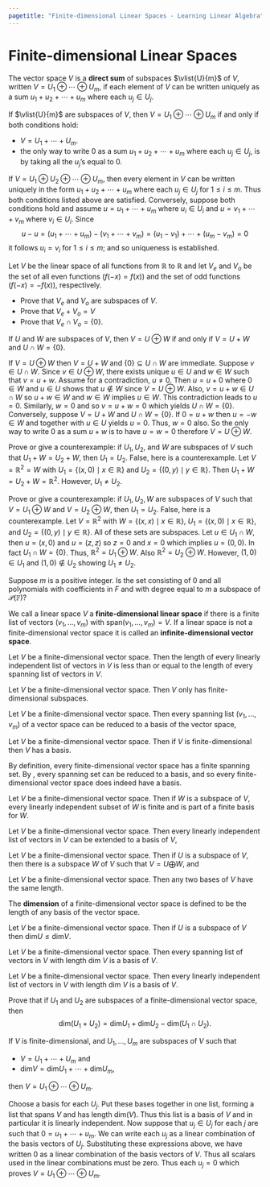 ```yaml
---
pagetitle: "Finite-dimensional Linear Spaces - Learning Linear Algebra"
---
```

# Finite-dimensional Linear Spaces

::: {#def- } 
The vector space $V$ is a \index{direct sum} **direct sum** of subspaces $\vlist{U}{m}$ of $V$, written 
$V=U_{1} \oplus  \cdots \oplus U_{m}$, if each element of $V$ can be written uniquely as a sum $u_1 + u_2+\cdots + u_m$ where each $u_j\in U_j$.
::: 

::: {#lem- } 
If $\vlist{U}{m}$ are subspaces of $V$, then $V=U_{1} \oplus \cdots \oplus U_{m}$ if and only if both conditions hold:
 
- $V=U_{1} + \cdots + U_{m}$.
- the only way to write $0$ as a sum  $u_{1} + u_{2}+\cdots+ u_{m}$ where each  $u_{j} \in U_{j}$, is by taking all the $u_{j}$'s equal to $0$.
 
:::  

::: {.proof } 
If $V=U_{1} \oplus U_2 \oplus \cdots \oplus U_{m}$, then every element in $V$ can be written uniquely in the form $u_1+ u_2+\cdots +u_m$ where each $u_j\in U_j$ for $1\leq i \leq m$. 
Thus both conditions listed above are satisfied. 
Conversely, suppose both conditions hold and assume $u=u_1  + \cdots +u_m$ where 
$u_i \in U_i$ and $u=v_1  + \cdots + v_m$ where $v_i\in U_i$. 
Since 
$$
u-u=(u_1 + \cdots +u_m)-(v_1 + \cdots +v_m)=(u_1-v_1)+\cdots +(u_m-v_m)=0
$$ 
it follows $u_i=v_i$ for $1\leq i \leq m$; and so uniqueness is established.
::: 

::: {#exm- } 
Let $V$ be the linear space of all functions from $\mathbb{R}$ to $\mathbb{R}$ and let $V_e$ and $V_o$ be the set of all even functions ($f(-x)=f(x)$) and the set of odd functions ($f(-x)=-f(x)$), respectively. 

- Prove that $V_e$ and $V_o$ are subspaces of $V$.
- Prove that $V_e+V_o=V$
- Prove that $V_e\cap V_o=\{0\}$.
::: 

::: {#lem- } 
If $U$ and $W$ are subspaces of $V$, then $V=U \oplus W$ if and only if $V=U+W$ and $U \cap W= \{0\}$.
:::  

::: {.proof } 
If  $V=U \oplus W$ then $V=U+W$ and $\{0\} \subseteq U\cap W$ are immediate. Suppose $v\in U \cap W$. Since $v\in U \oplus W$, there exists unique $u\in U$ and $w\in W$ such that $v=u+w$. Assume for a contradiction, $u\not = 0$. Then $u=u+0$ where $0\in W$ and $u \in U$ shows that $u\not \in W$ since $V=U\oplus W$. Also, $v=u+w\in U\cap W$ so $u+w\in W$ and $w\in W$ implies $u\in W$. This contradiction leads to $u=0$. Similarly, $w=0$ and so $v=u+w=0$ which yields $U \cap W= \{0\}$. Conversely, suppose $V=U+W$ and $U \cap W= \{0\}$. If $0=u+w$ then $u=-w\in W$ and together with $u\in U$ yields $u=0$. Thus, $w=0$ also. So the only way to write 0 as a sum $u+w$ is to have $u=w=0$ therefore  $V=U \oplus W$.
::: 

::: {#exm- } 
Prove or give a counterexample: if $U_1, U_2$, and $W$ are subspaces of $V$ such that $U_1 +W=U_2+W$, then $U_1=U_2$. 
False, here is a counterexample. Let $V=\mathbb{R}^2=W$ with $U_1=\{(x,0) \mid x \in \mathbb{R}\}$ and $U_2=\{(0,y) \mid y\in \mathbb{R}\}$. Then $U_1+W=U_2+W=\mathbb{R}^2$. However, $U_1\neq U_2$.

::: 

::: {#exm- } 
Prove or give a counterexample: if $U_1, U_2, W$ are subspaces of $V$ such that $V=U_1 \oplus W$ and $V=U_2 \oplus W$, then $U_1=U_2$.
False, here is a counterexample.  Let $V=\mathbb{R}^2$ with $W=\{(x,x) \mid x\in \mathbb{R}\}$, $U_1=\{(x,0) \mid x \in \mathbb{R}\}$, and $U_2=\{(0,y) \mid y\in \mathbb{R}\}$. All of these sets are subspaces. Let $u\in U_1\cap W$, then $u=(x,0)$ and $u=(z,z)$ so $z=0$ and $x=0$ which implies $u=(0,0)$. In fact $U_1\cap W=\{0\}$. Thus, $\mathbb{R}^2=U_1\oplus W$. Also $\mathbb{R}^2=U_2\oplus W$. However, $(1,0)\in U_1$ and $(1,0)\not \in U_2$ showing $U_1\neq U_2$.

::: 

::: {#exm- } 
Suppose $m$ is a positive integer. Is the set consisting of 0 and all polynomials with coefficients in $F$ and with degree equal to $m$ a subspace of $\mathcal{P}(\mathbb{F})$?
::: 

::: {#def- } 
We call a linear space $V$ a \index{finite-dimensional linear space} **finite-dimensional linear space** if there is a finite list of vectors $(v_1, \ldots, v_m)$ with $\text{span}(v_1, \ldots, v_m)=V.$ If a linear space is not a finite-dimensional vector space it is called an \index{infinite-dimensional vector space} **infinite-dimensional vector space**.
::: 

::: {#lem- } 
\label{Linearly Independent List of Vectors}
Let $V$ be a finite-dimensional vector space. Then
the length of every linearly independent list of vectors in $V$ is less than or equal to the length of every spanning list of vectors in $V$.
:::  

::: {.proof } 
::: 

::: {#lem- } 
Let $V$ be a finite-dimensional vector space. Then
$V$ only has finite-dimensional subspaces.
:::  

::: {.proof } 
::: 

::: {#thm- } 
\label{basisspacethm}
Let $V$ be a finite-dimensional vector space. Then 
every spanning list $(v_1,\ldots,v_m)$ of a vector space can be reduced to a basis of the vector space, 
:::  

::: {.proof } 
::: 

::: {#thm- } 
Let $V$ be a finite-dimensional vector space. Then 
if $V$ is finite-dimensional then $V$ has a basis.
:::  

::: {.proof } 
By definition, every finite-dimensional vector space has a finite spanning set. By \ref{spanning reduce lemma}, every spanning set can be reduced to a basis, and so every finite-dimensional vector space does indeed have a basis.
::: 

::: {#thm- } 
Let $V$ be a finite-dimensional vector space. Then 
if $W$ is a subspace of $V$, every linearly independent subset of $W$ is finite and is part of a finite basis for $W$. 
:::  

::: {.proof } 
::: 

::: {#thm- } 
Let $V$ be a finite-dimensional vector space. Then  every linearly independent list of vectors in $V$ can be extended to a basis of $V$,
:::  

::: {.proof } 
::: 

::: {#thm- } 
Let $V$ be a finite-dimensional vector space. Then 
if $U$ is a subspace of $V$, then there is a subspace $W$ of $V$ such that $V=U \bigoplus  W$, and
:::  

::: {.proof } 
::: 

::: {#thm- } 
Let $V$ be a finite-dimensional vector space. Then 
any two bases of $V$ have the same length.
:::  

::: {.proof } 
::: 

::: {#def- } 
The \index{dimension} **dimension**  of a finite-dimensional vector space is defined to be the length of any basis of the vector space.
::: 

::: {#thm- } 
Let $V$ be a finite-dimensional vector space. Then 
if $U$ is a subspace of $V$ then $\text{dim} U \leq \text{dim} V$.
:::  

::: {.proof } 
::: 

::: {#thm- } 
Let $V$ be a finite-dimensional vector space. Then every spanning list of vectors in $V$ with length dim $V$ is a basis of $V$.
:::  

::: {.proof } 
::: 

::: {#thm- } 
Let $V$ be a finite-dimensional vector space. Then  every linearly independent list of vectors in $V$ with length dim $V$ is a basis of $V$.
:::  

::: {.proof } 
::: 

::: {#thm- } 
Prove that if $U_1$ and $U_2$ are subspaces of a finite-dimensional vector space, then
$$
\text{dim}  (U_1+U_2)= \text{dim}  U_1 + \text{dim}  U_2 -\text{dim}  (U_1 \cap U_2).
$$
::: 

::: {.proof }
::: 

::: {#thm- } 
If $V$ is finite-dimensional,  and $U_1, \ldots, U_m$ are subspaces of $V$ such that
 
- $V=U_1+\cdots+U_m$ and
- $\text{dim} V=\text{dim} U_1+\cdots+\text{dim} U_m$, 
 
then $V=U_1 \oplus \cdots \oplus U_m.$
:::  

::: {.proof } 
Choose a basis for each $U_j$. Put these bases together in one list, forming a list that spans $V$ and has length $\text{dim} (V)$. Thus this list is a basis of $V$ and in particular it is linearly independent. Now suppose that $u_j\in U_j$ for each $j$ are such that $0=u_1+\cdots + u_m$. We can write each $u_j$ as a linear combination of the basis vectors of $U_j$. Substituting these expressions above, we have written $0$ as a linear combination of the basis vectors of $V$. Thus all scalars used in the linear combinations must be zero. Thus each $u_j=0$ which proves $V=U_1 \oplus \cdots \oplus U_m.$
::: 


